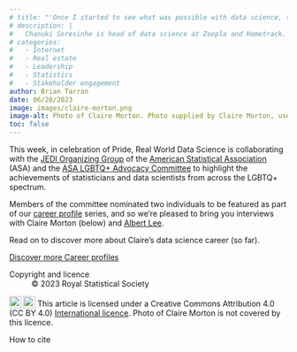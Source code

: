 ```yaml
---
# title: "'Once I started to see what was possible with data science, there was no going back'"
# description: |
#   Chanuki Seresinhe is head of data science at Zoopla and Hometrack. This is her career story so far -- from researching beautiful places to helping web users buy, sell and rent property spaces.   
# categories:
#   - Internet
#   - Real estate
#   - Leadership
#   - Statistics
#   - Stakeholder engagement
author: Brian Tarran
date: 06/28/2023
image: images/claire-morton.png
image-alt: Photo of Claire Morton. Photo supplied by Claire Morton, used with permission.
toc: false
---
```

This week, in celebration of Pride, Real World Data Science is collaborating with the [JEDI Organizing Group](https://datascijedi.org/) of the [American Statistical Association](https://www.amstat.org/) (ASA) and the [ASA LGBTQ+ Advocacy Committee](https://sites.google.com/view/asa-lgbtq/home) to highlight the achievements of statisticians and data scientists from across the LGBTQ+ spectrum.

Members of the committee nominated two individuals to be featured as part of our [career profile](https://realworlddatascience.net/careers/career-profiles/) series, and so we're pleased to bring you interviews with Claire Morton (below) and [Albert Lee](albert-lee.qmd).

Read on to discover more about Claire's data science career (so far).



::: {.article-btn}
[Discover more Career profiles](/careers/career-profiles/index.qmd)
:::

::: {.further-info}
::: grid
::: {.g-col-12 .g-col-md-6}
Copyright and licence
: &copy; 2023 Royal Statistical Society

<a href="http://creativecommons.org/licenses/by/4.0/?ref=chooser-v1" target="_blank" rel="license noopener noreferrer" style="display:inline-block;"> <img style="height:22px!important;vertical-align:text-bottom;" src="https://mirrors.creativecommons.org/presskit/icons/cc.svg?ref=chooser-v1"><img style="height:22px!important;margin-left:3px;vertical-align:text-bottom;" src="https://mirrors.creativecommons.org/presskit/icons/by.svg?ref=chooser-v1"></a> This article is licensed under a Creative Commons Attribution 4.0 (CC BY 4.0) <a href="http://creativecommons.org/licenses/by/4.0/?ref=chooser-v1" target="_blank" rel="license noopener noreferrer" style="display:inline-block;"> International licence</a>. Photo of Claire Morton is not covered by this licence.  

:::

::: {.g-col-12 .g-col-md-6}
How to cite
<!-- : Tarran, Brian. 2023. "'Once I started to see what was possible with data science, there was no going back'" Real World Data Science, June 20, 2023. [URL](https://realworlddatascience.net/careers/career-profiles/posts/2023/06/20/chanuki-seresinhe.html) -->
:::
:::
:::